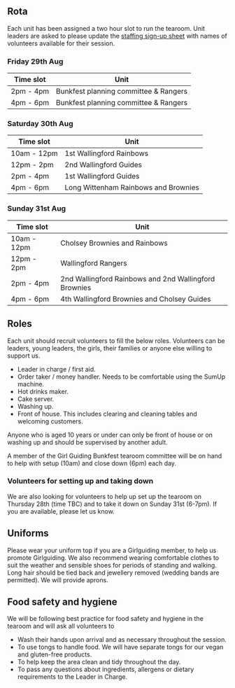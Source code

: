 ## Rota

Each unit has been assigned a two hour slot to run the tearoom. Unit leaders are asked to please update the [staffing sign-up sheet](https://docs.google.com/document/d/1x_cJhxgbXt4jCWR6OjGeRFeREk8HUgJX7Es6h36PofY/) with names of volunteers available for their session.

:::panel-tabset

### Friday 29th Aug

| Time slot | Unit |
|---|------|
| 2pm - 4pm | Bunkfest planning committee & Rangers |
| 4pm - 6pm | Bunkfest planning committee & Rangers |

### Saturday 30th Aug

| Time slot | Unit |
|---|------|
| 10am - 12pm | 1st Wallingford Rainbows |
| 12pm - 2pm | 2nd Wallingford Guides |
| 2pm - 4pm | 1st Wallingford Guides |
| 4pm - 6pm | Long Wittenham Rainbows and Brownies |

### Sunday 31st Aug

| Time slot | Unit 
|---|------|
| 10am - 12pm | Cholsey Brownies and Rainbows |
| 12pm - 2pm | Wallingford Rangers |
| 2pm - 4pm | 2nd Wallingford Rainbows and 2nd Wallingford Brownies |
| 4pm - 6pm | 4th Wallingford Brownies and Cholsey Guides |

:::

## Roles

Each unit should recruit volunteers to fill the below roles. Volunteers can be leaders, young leaders, the girls, their families or anyone else willing to support us.

- Leader in charge / first aid.
- Order taker / money handler. Needs to be comfortable using the SumUp machine.
- Hot drinks maker.
- Cake server.
- Washing up.
- Front of house. This includes clearing and cleaning tables and welcoming customers.

Anyone who is aged 10 years or under can only be front of house or on washing up and should be supervised by another adult.

A member of the Girl Guiding Bunkfest tearoom committee will be on hand to help with setup (10am) and close down (6pm) each day.

### Volunteers for setting up and taking down

We are also looking for volunteers to help up set up the tearoom on Thursday 28th (time TBC) and to take it down on Sunday 31st (6-7pm). If you are available, please let us know.

## Uniforms

Please wear your uniform top if you are a Girlguiding member, to help us promote Girlguiding. We also recommend wearing comfortable clothes to suit the weather and sensible shoes for periods of standing and walking. Long hair should be tied back and jewellery removed (wedding bands are permitted). We will provide aprons.

## Food safety and hygiene

We will be following best practice for food safety and hygiene in the tearoom and will ask all volunteers to

- Wash their hands upon arrival and as necessary throughout the session.
- To use tongs to handle food. We will have separate tongs for our vegan and gluten-free products.
- To help keep the area clean and tidy throughout the day.
- To pass any questions about ingredients, allergens or dietary requirements to the Leader in Charge.

